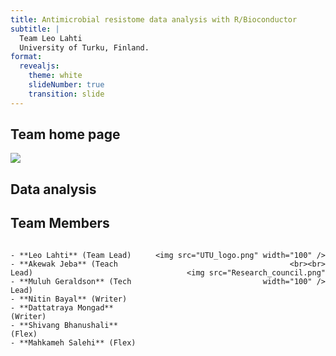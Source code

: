 ```yaml
---
title: Antimicrobial resistome data analysis with R/Bioconductor
subtitle: |
  Team Leo Lahti
  University of Turku, Finland.
format: 
  revealjs:
    theme: white
    slideNumber: true
    transition: slide
---
```


## Team home page 
![](images/Team_homepage.png)

## Data analysis

## Team Members

<div style="display: flex; justify-content: space-between;">

  <!-- Team members list on the left -->
  <div>
    - **Leo Lahti** (Team Lead)  
    - **Akewak Jeba** (Teach Lead)  
    - **Muluh Geraldson** (Tech Lead)
    - **Nitin Bayal** (Writer)
    - **Dattatraya Mongad** (Writer)
    - **Shivang Bhanushali** (Flex)
    - **Mahkameh Salehi** (Flex)
  </div>

  <!-- Logos on the right -->
  <div style="text-align: right;">
    <img src="UTU_logo.png" width="100" /><br><br>
    <img src="Research_council.png" width="100" />
  </div>

</div>

